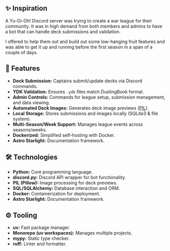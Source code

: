 

<BackPage href="/projects" content="back to projects" />

<ProjectHero project={project} />

## ✨ Inspiration

A Yu-Gi-Oh! Discord server was trying to create a war league for their community. It was in high demand from both members and admins to have a bot that can handle deck submissions and validation.

I offered to help them out and build out some low-hanging fruit features and was able to get it up and running before the first season in a span of a couple of days.

## 🚀 Features

- **Deck Submission:** Captains submit/update decks via Discord commands.
- **YDK Validation:** Ensures `.ydk` files match DuelingBook format.
- **Admin Controls:** Commands for league setup, submission management, and data viewing.
- **Automated Deck Images:** Generates deck image previews ([PIL](https://github.com/python-pillow/Pillow)).
- **Local Storage:** Stores submissions and images locally (SQLite3 & file system).
- **Multi-Season/Week Support:** Manages league events across seasons/weeks.
- **Dockerized:** Simplified self-hosting with Docker.
- **Astro Starlight:** Documentation framework.

## 🛠️ Technologies

- **Python:** Core programming language.
- **discord.py:** Discord API wrapper for bot functionality.
- **PIL (Pillow):** Image processing for deck previews.
- **SQL/SQLAlchemy:** Database interaction and ORM.
- **Docker:** Containerization for deployment.
- **Astro Starlight:** Documentation framework.

## ⚙️ Tooling

- **uv:** Fast package manager.
- **Monorepo (uv workspaces):** Manages multiple projects.
- **mypy:** Static type checker.
- **ruff:** Linter and formatter.
